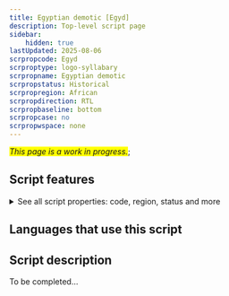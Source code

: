 ```yaml
---
title: Egyptian demotic [Egyd]
description: Top-level script page
sidebar:
    hidden: true
lastUpdated: 2025-08-06
scrpropcode: Egyd
scrproptype: logo-syllabary
scrpropname: Egyptian demotic
scrpropstatus: Historical
scrpropregion: African
scrpropdirection: RTL
scrpropbaseline: bottom
scrpropcase: no
scrpropwspace: none
---
```


<span style='background-color:yellow'>_This page is a work in progress._</span>;


## Script features

<details>
<summary> See all script properties: code, region, status and more</summary>
<ScriptInfo />
</details>

## Languages that use this script

<WsList script='Egyd' wsMax='5' />

## Script description

To be completed...

